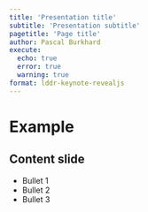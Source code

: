 ```yaml
---
title: 'Presentation title'
subtitle: 'Presentation subtitle'
pagetitle: 'Page title'
author: Pascal Burkhard
execute:
  echo: true
  error: true
  warning: true
format: lddr-keynote-revealjs
---
```


# Example

## Content slide

* Bullet 1
* Bullet 2
* Bullet 3